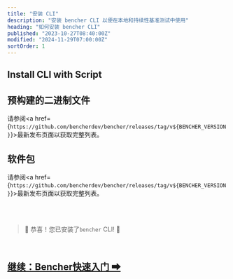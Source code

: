 ```yaml
---
title: "安装 CLI"
description: "安装 bencher CLI 以便在本地和持续性基准测试中使用"
heading: "如何安装 bencher CLI"
published: "2023-10-27T08:40:00Z"
modified: "2024-11-29T07:00:00Z"
sortOrder: 1
---
```



## Install CLI with Script

<CliInstallScripts />

<CliInstallGitHubActions />

<CliInstallSource />

## 预构建的二进制文件

<CliPreBuiltBins />

请参阅<a href={`https://github.com/bencherdev/bencher/releases/tag/v${BENCHER_VERSION}`}>最新发布页面</a>以获取完整列表。

## 软件包

<CliPackages />

请参阅<a href={`https://github.com/bencherdev/bencher/releases/tag/v${BENCHER_VERSION}`}>最新发布页面</a>以获取完整列表。

<br/>
<br/>

> 🐰 恭喜！您已安装了<code>bencher</code> CLI! 🎉

<br/>

<h2><a href="/zh/docs/tutorial/quick-start/">继续：Bencher快速入门 ➡</a></h2>
